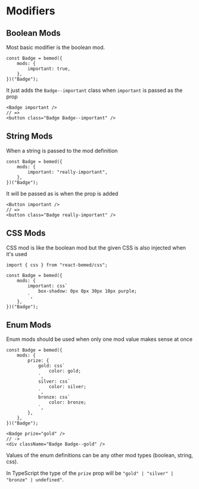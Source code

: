 # Modifiers

## Boolean Mods

Most basic modifier is the boolean mod.

```tsx{3,3}
const Badge = bemed({
    mods: {
        important: true,
    },
})("Badge");
```

It just adds the `Badge--important` class when `important` is passed as the prop

```tsx
<Badge important />
// =>
<button class="Badge Badge--important" />
```

## String Mods

When a string is passed to the mod definition

```tsx{3,3}
const Badge = bemed({
    mods: {
        important: "really-important",
    },
})("Badge");
```

It will be passed as is when the prop is added

```tsx
<Button important />
// =>
<button class="Badge really-important" />
```

## CSS Mods

CSS mod is like the boolean mod but the given CSS is also injected when it's
used

```tsx{1,1}{6,6}
import { css } from "react-bemed/css";

const Badge = bemed({
    mods: {
        important: css`
            box-shadow: 0px 0px 30px 10px purple;
        `,
    },
})("Badge");
```

## Enum Mods

Enum mods should be used when only one mod value makes sense at once

```tsx
const Badge = bemed({
    mods: {
        prize: {
            gold: css`
                color: gold;
            `,
            silver: css`
                color: silver;
            `,
            bronze: css`
                color: bronze;
            `,
        },
    },
})("Badge");
```

```tsx
<Badge prize="gold" />
// ->
<div className="Badge Badge--gold" />
```

Values of the enum definitions can be any other mod types (boolean, string, css).

In TypeScript the type of the `prize` prop will be `"gold" | "silver" | "bronze" | undefined"`.
